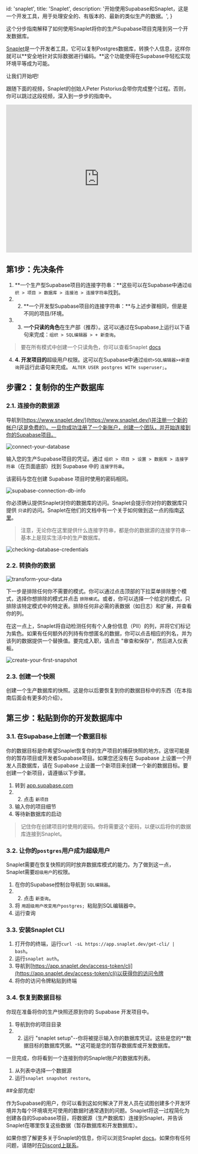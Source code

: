 
  id: 'snaplet',
  title: 'Snaplet',
  description:
    '开始使用Supabase和Snaplet，这是一个开发工具，用于处理安全的、有版本的、最新的类似生产的数据。',
}

这个分步指南解释了如何使用Snaplet将你的生产Supabase项目克隆到另一个开发数据库。

[Snaplet](https://snaplet.dev/)是一个开发者工具，它可以复制Postgres数据库，转换个人信息，这样你就可以**安全地针对实际数据进行编码。**这个功能使得在Supabase中轻松实现环境平等成为可能。

让我们开始吧!

跟随下面的视频，Snaplet的创始人Peter Pistorius会带你完成整个过程。否则，你可以跳过这段视频，深入到一步步的指南中。

<div className="video-container">
  <iframe
    src="https://www.youtube.com/embed/oPtMMhdhEP4?rel=0"
    frameborder="0"
    allow="accelerometer; autoplay; encrypted-media; gyroscope; picture-in-picture; modestbranding; showinfo=0"
    allowfullscreen
    width="100%"
    height="400px"
  ></iframe>
</div>

## 第1步：先决条件

1. **一个生产型Supabase项目的连接字符串：**这些可以在Supabase中通过`组织 > 项目 > 数据库 > 连接池 > 连接字符串`找到。
2. 2. **一个开发型Supabase项目的连接字符串：**与上述步骤相同，但是是不同的项目/环境。
3. 3. **一个只读的角色**在生产部（推荐）。这可以通过在Supabase上运行以下语句来完成：`组织 > SQL编辑器 > + 新查询`。

> 要在所有模式中创建一个只读角色，你可以查看Snaplet [docs](https://docs.snaplet.dev/postgresql/create-read-only-role)

4. **4. 开发项目的**超级用户权限。这可以在Supabase中通过`组织>SQL编辑器>+新查询`并运行此语句来完成。
   `ALTER USER postgres WITH superuser;`。

## 步骤2：复制你的生产数据库

### 2.1. 连接你的数据源

导航到[https://www.snaplet.dev/](https://www.snaplet.dev/)并注册一个新的帐户(这是免费的)。一旦你成功注册了一个新账户，创建一个团队，并开始连接到你的Supabase项目。

![connect-your-database](/docs/img/guides/integrations/snaplet/connect-your-database.png)

输入您的生产Supabase项目的凭证。通过 `组织 > 项目 > 设置 > 数据库 > 连接字符串`（在页面底部）找到 Supabase 中的 `连接字符串`。

该密码与您在创建 Supabase 项目时使用的密码相同。

![supabase-connection-db-info](/docs/img/guides/integrations/snaplet/supabase-connection-db-info.png)

你必须确认提供Snaplet对你的数据库的访问。Snaplet会提示你对你的数据库只提供 `只读`的访问。Snaplet在他们的文档中有一个关于如何做到这一点的指南[这里](https://docs.snaplet.dev/postgresql/create-read-only-role)。

> 注意，无论你在这里提供什么连接字符串，都是你的数据源的连接字符串--基本上是现实生活中的生产数据库。

![checking-database-credentials](/docs/img/guides/integrations/snaplet/checking-database-credentials.png)

### 2.2. 转换你的数据

![transform-your-data](/docs/img/guides/integrations/snaplet/transform-your-data.png)

下一步是排除任何你不需要的模式。你可以通过点击顶部的下拉菜单排除整个模式，选择你想排除的模式并点击 `排除模式`。或者，你可以选择一个给定的模式，只排除该特定模式中的特定表。排除任何非必需的表数据（如日志）和扩展，并查看你的列。

在这一点上，Snaplet将自动检测任何有个人身份信息（PII）的列，并将它们标记为紫色。如果有任何额外的列持有你想匿名的数据，你可以点击相应的列名，并为该列的数据提供一个替换值。要完成入职，请点击 "审查和保存"，然后进入仪表板。

![create-your-first-snapshot](/docs/img/guides/integrations/snaplet/create-your-first-snapshot.png)

### 2.3. 创建一个快照

创建一个生产数据库的快照。这是你以后要恢复到你的数据目标中的东西（在本指南后面会有更多的介绍）。

## 第三步：粘贴到你的开发数据库中

### 3.1. 在Supabase上创建一个数据目标

你的数据目标是你希望Snaplet恢复你的生产项目的捕获快照的地方。这很可能是你的暂存项目或开发者Supabase项目。如果您还没有在 Supabase 上设置一个开发人员数据库，请在 Supabase 上设置一个新项目来创建一个新的数据目标。要创建一个新项目，请遵循以下步骤。

1. 转到 [app.supabase.com](https://app.supabase.com/)
2. 2. 点击 `新项目`
3. 输入你的项目细节
4. 等待新数据库的启动

> 记住你在创建项目时使用的密码。你将需要这个密码，以便以后将你的数据库连接到Snaplet。

### 3.2. 让你的`postgres`用户成为超级用户

Snaplet需要在恢复快照的同时放弃数据库模式的能力。为了做到这一点，Snaplet需要`超级用户`的权限。

1. 在你的Supabase控制台导航到 `SQL编辑器`。
2. 2. 点击 `新查询`。
3. 将 `用超级用户改变用户postgres; `粘贴到SQL编辑器中。
4. 运行查询

### 3.3. 安装Snaplet CLI

1. 打开你的终端，运行`curl -sL https://app.snaplet.dev/get-cli/ | bash`。
2. 运行`snaplet auth`。
3. 导航到[https://app.snaplet.dev/access-token/cli](https://app.snaplet.dev/access-token/cli)以获得你的访问令牌
4. 将你的访问令牌粘贴到终端

### 3.4. 恢复到数据目标

你现在准备将你的生产快照还原到你的 Supabase 开发项目中。

1. 导航到你的项目目录
2. 2. 运行 "snaplet setup"--你将被提示输入你的数据库凭证。这些是您的**数据目标的数据库凭据。**这可能是您的暂存数据库或开发数据库。

一旦完成，你将看到一个连接到你的Snaplet账户的数据库列表。

1. 从列表中选择一个数据源
2. 运行`snaplet snapshot restore`。

##全部完成!

作为Supabase的用户，你可以看到这如何解决了开发人员在试图创建多个开发环境并为每个环境填充可使用的数据时通常遇到的问题。Snaplet将这一过程简化为创建各自的Supabase项目，将数据源（生产数据库）连接到Snaplet，并告诉Snaplet在哪里恢复这些数据（暂存数据库和开发数据库）。

如果你想了解更多关于Snaplet的信息，你可以浏览Snaplet [docs](https://docs.snaplet.dev/)。如果你有任何问题，请随时[在Discord上联系](https://discord.com/invite/6HUuajc866)。


